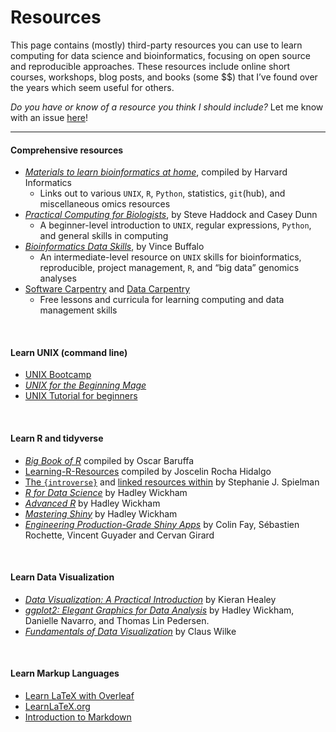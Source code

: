 <br><br>


# Resources


This page contains (mostly) third-party resources you can use to learn computing for data science and bioinformatics, focusing on open source and reproducible approaches. These resources include online short courses, workshops, blog posts, and books (some \$\$) that I've found over the years which seem useful for others. 

_Do you have or know of a resource you think I should include?_ Let me know with an issue [here](https://github.com/sjspielman/spielmanlab.github.io/issues)!

<!-- Reference: https://bookdown.org/yihui/rmarkdown-cookbook/multi-column.html
-->

<hr>


<!--
<i style="color:#FFD43B;font-size:25px;" class="fab fa-python"></i>

<i style="color:#2369BD;font-size:25px;" class="fab fa-r-project"></i>

<i style="font-size:25px;"               class="fas fa-terminal"></i>

<i style="color:#7D2888;font-size:25px;" class="fab fa-github"></i>

<i style="color:#C25A5A;font-size:25px;" class="fas fa-chart-area"></i>

<i style="color:#29AB2A;font-size:22px;" class="fas fa-dna"></i>
-->

#### Comprehensive resources


+ [_Materials to learn bioinformatics at home_](https://github.com/harvardinformatics/learning-bioinformatics-at-home), compiled by Harvard Informatics 
  + Links out to various `UNIX`, `R`, `Python`, statistics, `git`(hub), and miscellaneous omics resources
+ [_Practical Computing for Biologists_](http://practicalcomputing.org/), by Steve Haddock and Casey Dunn
  + A beginner-level introduction to `UNIX`, regular expressions, `Python`, and general skills in computing 
+ [_Bioinformatics Data Skills_](https://www.oreilly.com/library/view/bioinformatics-data-skills/9781449367480/), by Vince Buffalo
  + An intermediate-level resource on `UNIX` skills for bioinformatics, reproducible, project management, `R`, and "big data" genomics analyses
+ [Software Carpentry](https://software-carpentry.org/lessons/) and [Data Carpentry](https://datacarpentry.org/lessons/)
  + Free lessons and curricula for learning computing and data management skills

<br> 

#### Learn UNIX (command line)


+ [UNIX Bootcamp](https://github.com/griffithlab/rnaseq_tutorial/wiki/Unix-Bootcamp)
+ [_UNIX for the Beginning Mage_](./files/ufbm.pdf)
+ [UNIX Tutorial for beginners](http://www.ee.surrey.ac.uk/Teaching/Unix/)


<br>

#### Learn R and tidyverse

+ [_Big Book of R_](https://www.bigbookofr.com/) compiled by Oscar Baruffa
+ [Learning-R-Resources](./files/ufbm.pdf) compiled by Joscelin Rocha Hidalgo
+ [The `{introverse}`](https://spielmanlab.github.io/introverse) and [linked resources within](https://spielmanlab.github.io/introverse/articles/additional_resources.html) by Stephanie J. Spielman
+ [_R for Data Science_](https://r4ds.had.co.nz/) by Hadley Wickham
+ [_Advanced R_](https://adv-r.hadley.nz/) by Hadley Wickham
+ [_Mastering Shiny_](https://mastering-shiny.org/) by Hadley Wickham
+ [_Engineering Production-Grade Shiny Apps_](https://engineering-shiny.org/) by Colin Fay, Sébastien Rochette, Vincent Guyader and Cervan Girard

<br>

#### Learn Data Visualization 

+ [_Data Visualization: A Practical Introduction_](https://socviz.co/) by Kieran Healey
+ [_ggplot2: Elegant Graphics for Data Analysis_](https://ggplot2-book.org/) by Hadley Wickham, Danielle Navarro, and Thomas Lin Pedersen.
+ [_Fundamentals of Data Visualization_](https://clauswilke.com/dataviz/) by Claus Wilke 

<br>

#### Learn Markup Languages

+ [Learn LaTeX with Overleaf](https://www.overleaf.com/learn/latex/Learn_LaTeX_in_30_minutes)
+ [LearnLaTeX.org](https://www.learnlatex.org/)
+ [Introduction to Markdown](https://github.com/adam-p/markdown-here/wiki/Markdown-Cheatsheet)